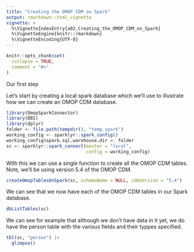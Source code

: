 ```yaml
---
title: "Creating the OMOP CDM on Spark"
output: rmarkdown::html_vignette
vignette: >
  %\VignetteIndexEntry{a02_Creating_the_OMOP_CDM_on_Spark}
  %\VignetteEngine{knitr::rmarkdown}
  %\VignetteEncoding{UTF-8}
---
```


```r
knitr::opts_chunk$set(
  collapse = TRUE,
  comment = "#>"
)
```

Our first step

Let's start by creating a local spark database which we'll use to illustrate how we can create an OMOP CDM database.
```r
library(OmopSparkConnector)
library(DBI)
library(dplyr)
folder <- file.path(tempdir(), "temp_spark")
working_config <- sparklyr::spark_config()
working_config$spark.sql.warehouse.dir <- folder
sc <- sparklyr::spark_connect(master = "local",
                              config = working_config)
```

With this we can use a single function to create all the OMOP CDM tables. Note, we'll be using version 5.4 of the OMOP CDM.
```r
createOmopTablesOnSpark(sc, schemaName = NULL, cdmVersion = "5.4")
```

We can see that we now have each of the OMOP CDM tables in our Spark database.
```r
dbListTables(sc)
```

We can see for example that although we don't have data in it yet, we do have the person table with the various fields and their typpes specified.
```r
tbl(sc, "person") |> 
  glimpse()
```


